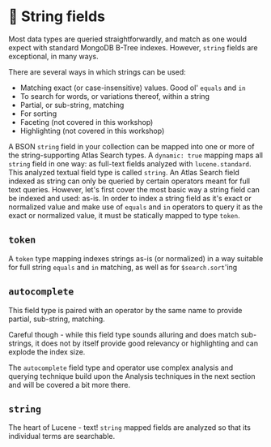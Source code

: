 # 📘 String fields

Most data types are queried straightforwardly, and match as one would expect with standard
MongoDB B-Tree indexes. However, `string` fields are exceptional, in many ways. 

There are several ways in which strings can be used:

  * Matching exact (or case-insensitive) values. Good ol' `equals` and `in`
  * To search for words, or variations thereof, within a string
  * Partial, or sub-string, matching
  * For sorting
  * Faceting (not covered in this workshop)
  * Highlighting (not covered in this workshop)

A BSON `string` field in your collection can be mapped into one or more of the string-supporting Atlas Search types. A `dynamic: true` mapping maps all `string` field in one way: as full-text fields analyzed with `lucene.standard`. This analyzed textual field type is called `string`. An Atlas Search field indexed as string can only be queried by certain operators meant for full text queries. However, let's first cover the most basic way a string field can be indexed and used: as-is. In order to index a string field as it's exact or normalized value and make use of `equals` and `in` operators to query it as the exact or normalized value, it must be statically mapped to type `token`.

## `token`

A `token` type mapping indexes strings as-is (or normalized) in a way suitable for full string `equals`
and `in` matching, as well as for `$search.sort`'ing

## `autocomplete`

This field type is paired with an operator by the same name to provide partial, sub-string, matching.

Careful though - while this field type sounds alluring and does match sub-strings, it does not by
itself provide good relevancy or highlighting and can explode the index size.

The `autocomplete` field type and operator use complex analysis and querying technique build upon the Analysis techniques in the next section and will be covered a bit more there.

## `string`

The heart of Lucene - text!  `string` mapped fields are analyzed so that its individual terms are
searchable. 
